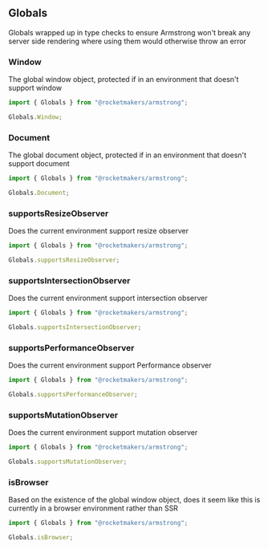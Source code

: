 
<Meta title="Utilities/Globals" />

## Globals

Globals wrapped up in type checks to ensure Armstrong won't break any server side rendering where using them would otherwise throw an error

### Window

The global window object, protected if in an environment that doesn't support window

```ts
import { Globals } from "@rocketmakers/armstrong";

Globals.Window;
```

### Document

The global document object, protected if in an environment that doesn't support document

```ts
import { Globals } from "@rocketmakers/armstrong";

Globals.Document;
```

### supportsResizeObserver

Does the current environment support resize observer

```ts
import { Globals } from "@rocketmakers/armstrong";

Globals.supportsResizeObserver;
```

### supportsIntersectionObserver

Does the current environment support intersection observer

```ts
import { Globals } from "@rocketmakers/armstrong";

Globals.supportsIntersectionObserver;
```

### supportsPerformanceObserver

Does the current environment support Performance observer

```ts
import { Globals } from "@rocketmakers/armstrong";

Globals.supportsPerformanceObserver;
```

### supportsMutationObserver

Does the current environment support mutation observer

```ts
import { Globals } from "@rocketmakers/armstrong";

Globals.supportsMutationObserver;
```

### isBrowser

Based on the existence of the global window object, does it seem like this is currently in a browser environment rather than SSR

```ts
import { Globals } from "@rocketmakers/armstrong";

Globals.isBrowser;
```
